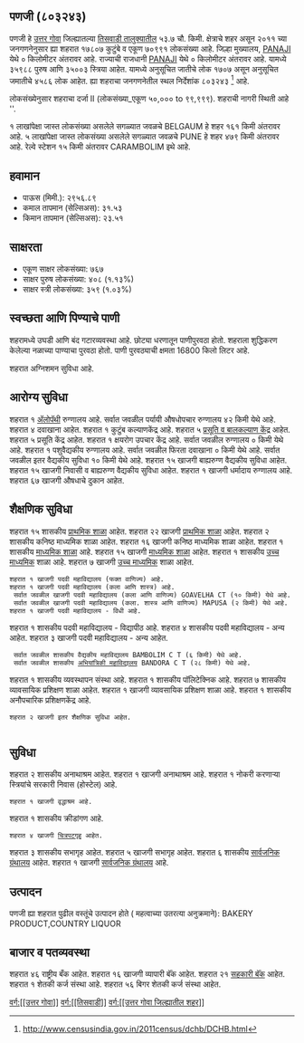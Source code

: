 {{माहितीचौकट भारतीय न्यायक्षेत्र
|प्रकार=शहर 
|जनगणना_स्थलनिर्देशांक=803243
|स्थानिक_नाव=पणजी
|तालुका_नाव=तिसवाडी
|जिल्हा_नाव=उत्तर गोवा
|राज्य_नाव =गोवा
|विभाग=
|जिल्हा=[[उत्तर गोवा]]
|तालुका_नावे =[[तिसवाडी]]
|जवळचे_शहर =[[BELGAUM]]
|अक्षांश=
|रेखांश=
|शोधक_स्थान =right
|क्षेत्रफळ_एकूण=53.7
|उंची=
|लोकसंख्या_एकूण=70991
|लोकसंख्या_वर्ष=2011
|लोकसंख्या_घनता=1321
|लोकसंख्या_पुरुष=35988
|लोकसंख्या_स्त्री=35003
|लिंग_गुणोत्तर=972
|अधिकृत_भाषा=[[कोंकणी, मराठी]]
}}

== पणजी (८०३२४३) ==

पणजी हे [[उत्तर गोवा जिल्हा | उत्तर गोवा]] जिल्ह्यातल्या [[तिसवाडी | तिसवाडी तालुक्यातील]] ५३.७ चौ. किमी. क्षेत्राचे शहर असून २०११ च्या जनगणनेनुसार ह्या शहरात १७८०७ कुटुंबे व एकूण ७०९९१ लोकसंख्या आहे. जिल्हा मुख्यालय, [[PANAJI]] येथे ० किलोमीटर अंतरावर आहे. राज्याची राजधानी [[PANAJI]] येथे ० किलोमीटर अंतरावर आहे.   यामध्ये ३५९८८ पुरुष आणि ३५००३ स्त्रिया आहेत. यामध्ये अनुसूचित जातीचे लोक १७०७ असून अनुसूचित जमातीचे ४५८६ लोक आहेत. ह्या शहराचा जनगणनेतील स्थल निर्देशांक ८०३२४३  <ref>http://www.censusindia.gov.in/2011census/dchb/DCHB.html</ref> आहे.

लोकसंख्येनुसार शहराचा दर्जा II (लोकसंख्या_एकूण ५०,००० to ९९,९९९).
शहराची नागरी स्थिती आहे ''.

१ लाखांपेक्षा जास्त लोकसंख्या असलेले सगळ्यात जवळचे BELGAUM हे शहर  १६१ किमी अंतरावर आहे. ५ लाखांपेक्षा जास्त लोकसंख्या असलेले सगळ्यात जवळचे PUNE हे शहर  ४७९ किमी अंतरावर आहे. रेल्वे स्टेशन  १५ किमी अंतरावर CARAMBOLIM इथे आहे.


== हवामान ==  
* पाऊस (मिमी.): २९५६.८९ 
* कमाल तापमान (सेल्सिअस): ३१.५३
* किमान तापमान (सेल्सिअस): २३.५१


== साक्षरता ==  
* एकूण साक्षर लोकसंख्या: ७६७
* साक्षर पुरुष लोकसंख्या: ४०८ (१.१३%)
* साक्षर स्त्री लोकसंख्या: ३५९ (१.०३%)


== स्वच्छता आणि पिण्याचे पाणी ==  
शहरामध्ये उघडी आणि बंद गटारव्यवस्था आहे.
छोट्या धरणातून  पाणीपुरवठा होतो. शहराला शुद्धिकरण केलेल्या नळाच्या पाण्याचा पुरवठा होतो. पाणी पुरवठ्याची क्षमता 16800 किलो लिटर आहे.

﻿शहरात अग्निशमन सुविधा आहे.


== आरोग्य सुविधा ==
﻿शहरात १ [[अॅलोपॅथी|अ‍ॅलोपॅथी]] रुग्णालय आहे.
सर्वात जवळील पर्यायी औषधोपचार रुग्णालय ४२ किमी येथे आहे.
शहरात ४ दवाखाना आहेत.
﻿शहरात १ कुटुंब कल्याणकेंद्र आहे.
शहरात ५ [[प्रसूती| प्रसूति व बालकल्याण केंद्र]] आहेत.
शहरात ५ प्रसूति केंद्र आहेत.
﻿शहरात १ क्षयरोग उपचार केंद्र आहे.
सर्वात जवळील रुग्णालय ० किमी येथे आहे.
﻿शहरात १ पशुवैद्यकीय रुग्णालय आहे.
सर्वात जवळील फिरता दवाखाना ० किमी येथे आहे.
सर्वात जवळील इतर वैद्यकीय सुविधा १० किमी येथे आहे.
शहरात १५ खाजगी बाह्यरुग्ण वैद्यकीय सुविधा आहेत.
शहरात १५ खाजगी निवासी व बाह्यरुग्ण वैद्यकीय सुविधा आहेत.
﻿शहरात १ खाजगी  धर्मादाय रुग्णालय आहे.
शहरात ६७ खाजगी  औषधाचे दुकान आहेत.


== शैक्षणिक सुविधा ==
शहरात १५ शासकीय [[प्राथमिक शाळा]] आहेत. शहरात २२ खाजगी [[प्राथमिक शाळा]] आहेत. 
शहरात २ शासकीय कनिष्ठ माध्यमिक शाळा आहेत. शहरात १६ खाजगी कनिष्ठ माध्यमिक शाळा आहेत.  
﻿शहरात १ शासकीय [[माध्यमिक शाळा]] आहे. शहरात १५ खाजगी [[माध्यमिक शाळा]] आहेत.  
﻿शहरात १ शासकीय [[उच्च माध्यमिक शिक्षण|उच्च माध्यमिक]] शाळा आहे. शहरात ७ खाजगी [[उच्च माध्यमिक शिक्षण|उच्च माध्यमिक]] शाळा आहेत.  
   
   
 ﻿शहरात १ खाजगी पदवी महाविद्यालय (फक्त वाणिज्य) आहे.  
 ﻿शहरात १ खाजगी पदवी महाविद्यालय (कला आणि शास्त्र) आहे.  
  सर्वात जवळील खाजगी पदवी महाविद्यालय (कला आणि वाणिज्य) GOAVELHA CT (१० किमी) येथे आहे.
  सर्वात जवळील खाजगी पदवी महाविद्यालय (कला. शास्त्र आणि वाणिज्य) MAPUSA (२ किमी) येथे आहे.
 ﻿शहरात १ खाजगी पदवी महाविद्यालय - विधी आहे.  
﻿शहरात १ शासकीय पदवी महाविद्यालय -  विद्यापीठ आहे.   
शहरात ४ शासकीय पदवी महाविद्यालय -  अन्य आहेत. शहरात ३ खाजगी पदवी महाविद्यालय -  अन्य आहेत.  
  सर्वात जवळील शासकीय वैद्यकीय महाविद्यालय BAMBOLIM C T (६ किमी) येथे आहे.
  सर्वात जवळील शासकीय [[अभियांत्रिकी|अभियांत्रिकी महाविद्यालय]] BANDORA C T (२८ किमी) येथे आहे.
﻿शहरात १ शासकीय व्यवस्थापन संस्था आहे.   
﻿शहरात १ शासकीय पॉलिटेक्निक आहे.   
शहरात ७ शासकीय व्यावसायिक प्रशिक्षण शाळा आहेत. ﻿शहरात १ खाजगी व्यावसायिक प्रशिक्षण शाळा आहे.  
﻿शहरात १ शासकीय अनौपचारिक प्रशिक्षणकेंद्र आहे.   
 शहरात २ खाजगी इतर शैक्षणिक सुविधा आहेत.  
   


== सुविधा ==
शहरात २ शासकीय अनाथाश्रम आहेत. ﻿शहरात १ खाजगी अनाथाश्रम आहे.  
﻿शहरात १ नोकरी करणाऱ्या स्त्रियांचे सरकारी निवास (होस्टेल) आहे.   
 ﻿शहरात १ खाजगी वृद्धाश्रम आहे.  
﻿शहरात १ शासकीय क्रीडांगण आहे.   
 शहरात ४ खाजगी [[चित्रपटगृह]] आहेत.  
शहरात ३ शासकीय सभागृह आहेत. शहरात ५ खाजगी सभागृह आहेत.  
शहरात ६ शासकीय [[सार्वजनिक ग्रंथालय]] आहेत. ﻿शहरात १ खाजगी [[सार्वजनिक ग्रंथालय]] आहे.  


== उत्पादन ==
पणजी ह्या शहरात पुढील वस्तूंचे उत्पादन होते ( महत्वाच्या उतरत्या अनुक्रमाने): BAKERY PRODUCT,COUNTRY LIQUOR


== बाजार व पतव्यवस्था ==
शहरात ४६ राष्ट्रीय बँक आहेत.
शहरात १६ खाजगी व्यापारी बॅंक आहेत.
शहरात २१ [[सहकारी संस्था|सहकारी बॅंक]] आहेत.
﻿शहरात १ शेतकी कर्ज संस्था आहे.
शहरात ५६ बिगर शेतकी कर्ज संस्था आहेत.



[[वर्ग:[[उत्तर गोवा]]]]
[[वर्ग:[[तिसवाडी]]]]
[[वर्ग:[[उत्तर गोवा जिल्ह्यातील शहर]]]]


{{संदर्भनोंदी}}
 



